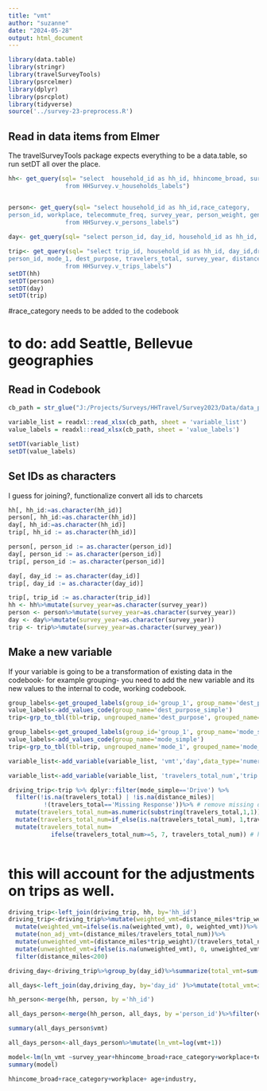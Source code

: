 ```yaml
---
title: "vmt"
author: "suzanne"
date: "2024-05-28"
output: html_document
---
```


```r
library(data.table)
library(stringr)
library(travelSurveyTools)
library(psrcelmer)
library(dplyr)
library(psrcplot)
library(tidyverse)
source('../survey-23-preprocess.R')
```



## Read in data items from Elmer

The travelSurveyTools package expects everything to be a data.table, so run setDT all over the place.


```r
hh<- get_query(sql= "select  household_id as hh_id, hhincome_broad, survey_year, hh_weight,home_rgcname
                from HHSurvey.v_households_labels")


person<- get_query(sql= "select household_id as hh_id,race_category, 
person_id, workplace, telecommute_freq, survey_year, person_weight, gender, age, industry,office_available, commute_freq, employment
                from HHSurvey.v_persons_labels")
                
day<- get_query(sql= "select person_id, day_id, household_id as hh_id, telework_time, day_weight , survey_year from HHSurvey.v_days_labels")

trip<- get_query(sql= "select trip_id, household_id as hh_id, day_id,driver,
person_id, mode_1, dest_purpose, travelers_total, survey_year, distance_miles,trip_weight 
                from HHSurvey.v_trips_labels")
setDT(hh)
setDT(person)
setDT(day)
setDT(trip)
```
#race_category needs to be added to the codebook

# to do: add Seattle, Bellevue geographies

## Read in Codebook
```r
cb_path = str_glue("J:/Projects/Surveys/HHTravel/Survey2023/Data/data_published/PSRC_Codebook_2023_v1.xlsx")

variable_list = readxl::read_xlsx(cb_path, sheet = 'variable_list')
value_labels = readxl::read_xlsx(cb_path, sheet = 'value_labels')

setDT(variable_list)
setDT(value_labels)
```


## Set IDs as characters
I guess for joining?, functionalize convert all ids to charcets
```r

hh[, hh_id:=as.character(hh_id)]
person[, hh_id:=as.character(hh_id)]
day[, hh_id:=as.character(hh_id)]
trip[, hh_id := as.character(hh_id)]

person[, person_id := as.character(person_id)]
day[, person_id := as.character(person_id)]
trip[, person_id := as.character(person_id)]

day[, day_id := as.character(day_id)]
trip[, day_id := as.character(day_id)]

trip[, trip_id := as.character(trip_id)]
hh <- hh%>%mutate(survey_year=as.character(survey_year))
person <- person%>%mutate(survey_year=as.character(survey_year))
day <- day%>%mutate(survey_year=as.character(survey_year))
trip <- trip%>%mutate(survey_year=as.character(survey_year))
```

## Make a new variable

If your variable is going to be a transformation of existing data in the codebook- for example grouping- you need to add the new variable and its new values to the internal to code, working codebook.


```r
group_labels<-get_grouped_labels(group_id='group_1', group_name='dest_purpose_simple')
value_labels<-add_values_code(group_name='dest_purpose_simple')
trip<-grp_to_tbl(tbl=trip, ungrouped_name='dest_purpose', grouped_name='dest_purpose_simple')
```


```r
group_labels<-get_grouped_labels(group_id='group_1', group_name='mode_simple')
value_labels<-add_values_code(group_name='mode_simple')
trip<-grp_to_tbl(tbl=trip, ungrouped_name='mode_1', grouped_name='mode_simple')
```

```r
variable_list<-add_variable(variable_list, 'vmt','day',data_type='numeric')
```


```r
variable_list<-add_variable(variable_list, 'travelers_total_num','trip',data_type='numeric')
```



```r

driving_trip<-trip %>% dplyr::filter(mode_simple=='Drive') %>%
  filter(!is.na(travelers_total) | !is.na(distance_miles)| 
          !(travelers_total=='Missing Response'))%>% # remove missing data
  mutate(travelers_total_num=as.numeric(substring(travelers_total,1,1)))%>%
  mutate(travelers_total_num=if_else(is.na(travelers_total_num), 1,travelers_total_num))%>%
  mutate(travelers_total_num=
            ifelse(travelers_total_num>=5, 7, travelers_total_num)) # have to make some assumption for 5+
           


```

# this will account for the adjustments on trips as well.

```r
driving_trip<-left_join(driving_trip, hh, by='hh_id')
driving_trip<-driving_trip%>%mutate(weighted_vmt=distance_miles*trip_weight/travelers_total_num)%>%
  mutate(weighted_vmt=ifelse(is.na(weighted_vmt), 0, weighted_vmt))%>%
  mutate(non_adj_vmt=(distance_miles/travelers_total_num))%>%
  mutate(unweighted_vmt=(distance_miles*trip_weight)/(travelers_total_num*hh_weight))%>%
  mutate(unweighted_vmt=ifelse(is.na(unweighted_vmt), 0, unweighted_vmt))%>%
  filter(distance_miles<200)

```

```r
driving_day<-driving_trip%>%group_by(day_id)%>%summarize(total_vmt=sum(weighted_vmt), vmt_est_day=sum(unweighted_vmt))
```


```r
all_days<-left_join(day,driving_day, by='day_id' )%>%mutate(total_vmt=if_else(is.na(total_vmt), 0, total_vmt))%>%mutate(vmt=if_else(is.na(vmt_est_day), 0, vmt_est_day))%>%filter(day_weight!=0)
```


```r
hh_person<-merge(hh, person, by ='hh_id')
```


```r
all_days_person<-merge(hh_person, all_days, by ='person_id')%>%filter(vmt<200)
```

```r
summary(all_days_person$vmt)
```



```r
all_days_person<-all_days_person%>%mutate(ln_vmt=log(vmt+1))
```


```r
model<-lm(ln_vmt ~survey_year+hhincome_broad+race_category+workplace+telecommute_freq+gender+commute_freq,data=all_days_person)
summary(model)

```

```r
hhincome_broad+race_category+workplace+ age+industry, 
```



